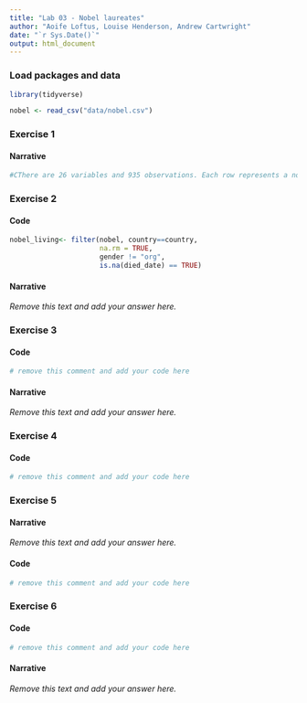 ```yaml
---
title: "Lab 03 - Nobel laureates"
author: "Aoife Loftus, Louise Henderson, Andrew Cartwright"
date: "`r Sys.Date()`"
output: html_document
---
```



### Load packages and data

```r
library(tidyverse) 
```

```r
nobel <- read_csv("data/nobel.csv")
```

### Exercise 1

#### Narrative

```r
#CThere are 26 variables and 935 observations. Each row represents a nobel prize laureate.
```

### Exercise 2

#### Code

```r
nobel_living<- filter(nobel, country==country,
                      na.rm = TRUE, 
                      gender != "org", 
                      is.na(died_date) == TRUE)
```

#### Narrative

*Remove this text and add your answer here.*


### Exercise 3

#### Code

```r
# remove this comment and add your code here
```

#### Narrative

*Remove this text and add your answer here.*


### Exercise 4

#### Code

```r
# remove this comment and add your code here
```


### Exercise 5

#### Narrative

*Remove this text and add your answer here.*

#### Code

```r
# remove this comment and add your code here
```


### Exercise 6

#### Code

```r
# remove this comment and add your code here
```

#### Narrative

*Remove this text and add your answer here.*